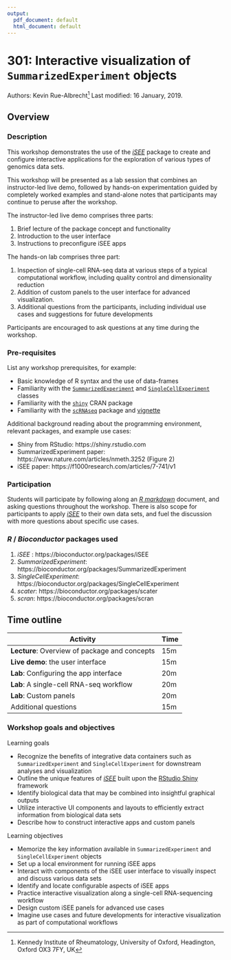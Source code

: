 ```yaml
---
output:
  pdf_document: default
  html_document: default
---
```

# 301: Interactive visualization of `SummarizedExperiment` objects

Authors:
    Kevin Rue-Albrecht^[Kennedy Institute of Rheumatology, University of Oxford,
    Headington, Oxford OX3 7FY, UK]
Last modified: 16 January, 2019.

## Overview

### Description

This workshop demonstrates the use of the [_iSEE_](http://bioconductor.org/packages/iSEE/) package to create and configure interactive applications for the exploration of various types of genomics data sets.

This workshop will be presented as a lab session that combines an instructor-led live demo, followed by hands-on experimentation guided by completely worked examples and stand-alone notes that participants may continue to peruse after the workshop.

The instructor-led live demo comprises three parts:

1. Brief lecture of the package concept and functionality
2. Introduction to the user interface
3. Instructions to preconfigure iSEE apps

The hands-on lab comprises three part:

1. Inspection of single-cell RNA-seq data at various steps of a typical computational workflow, including quality control and dimensionality reduction
2. Addition of custom panels to the user interface for advanced visualization.
3. Additional questions from the participants, including individual use cases and suggestions for future developments

Participants are encouraged to ask questions at any time during the workshop.

### Pre-requisites

List any workshop prerequisites, for example:

* Basic knowledge of R syntax and the use of data-frames
* Familiarity with the [`SummarizedExperiment`](http://bioconductor.org/packages/SummarizedExperiment) and [`SingleCellExperiment`](http://bioconductor.org/packages/SingleCellExperiment) classes
* Familiarity with the [`shiny`](https://CRAN.R-project.org/package=shiny) CRAN package
* Familiarity with the [`scRNAseq`](http://bioconductor.org/packages/scRNAseq/) package and [vignette](https://bioconductor.org/packages/release/data/experiment/vignettes/scRNAseq/inst/doc/scRNAseq.html)

Additional background reading about the programming environment, relevant packages, and example use cases:

* Shiny from RStudio: https://shiny.rstudio.com
* SummarizedExperiment paper: https://www.nature.com/articles/nmeth.3252 (Figure 2)
* iSEE paper: https://f1000research.com/articles/7-741/v1

### Participation

Students will participate by following along an [_R markdown_](https://rmarkdown.rstudio.com/) document, and asking questions throughout the workshop.
There is also scope for participants to apply  [_iSEE_](http://bioconductor.org/packages/iSEE/) to their own data sets, and fuel the discussion with more questions about specific use cases.

### _R_ / _Bioconductor_ packages used

1. _iSEE_ : https://bioconductor.org/packages/iSEE
2. _SummarizedExperiment_: https://bioconductor.org/packages/SummarizedExperiment
3. _SingleCellExperiment_: https://bioconductor.org/packages/SingleCellExperiment
4. _scater_: https://bioconductor.org/packages/scater
5. _scran_: https://bioconductor.org/packages/scran

## Time outline

| Activity                                      | Time |
|-----------------------------------------------|------|
| **Lecture**: Overview of package and concepts | 15m  |
| **Live demo**: the user interface             | 15m  |
| **Lab**: Configuring the app interface        | 20m  |
| **Lab**: A single-cell RNA-seq workflow       | 20m  |
| **Lab**: Custom panels                        | 20m  |
| Additional questions                          | 15m  |

### Workshop goals and objectives

Learning goals

* Recognize the benefits of integrative data containers such as `SummarizedExperiment` and `SingleCellExperiment` for downstream analyses and visualization
* Outline the unique features of [_iSEE_](http://bioconductor.org/packages/iSEE/) built upon the [RStudio Shiny](https://shiny.rstudio.com) framework
* Identify biological data that may be combined into insightful graphical outputs
* Utilize interactive UI components and layouts to efficiently extract information from biological data sets
* Describe how to construct interactive apps and custom panels

Learning objectives

* Memorize the key information available in `SummarizedExperiment` and `SingleCellExperiment` objects
* Set up a local environment for running iSEE apps
* Interact with components of the iSEE user interface to visually inspect and discuss various data sets
* Identify and locate configurable aspects of iSEE apps
* Practice interactive visualization along a single-cell RNA-sequencing workflow
* Design custom iSEE panels for advanced use cases
* Imagine use cases and future developments for interactive visualization as part of computational workflows
